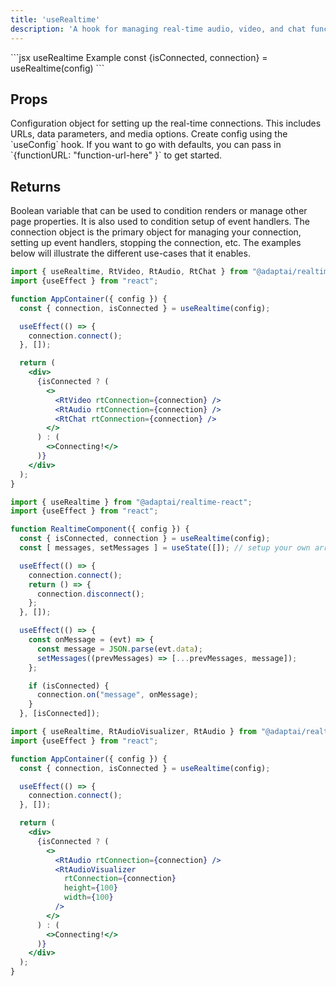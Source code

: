 ```yaml
---
title: 'useRealtime'
description: 'A hook for managing real-time audio, video, and chat functionalities'
---
```


<RequestExample>
  ```jsx useRealtime Example
  const {isConnected, connection} = useRealtime(config)
  ```
</RequestExample>

## Props

<ResponseField name="config" type="object" required>
  Configuration object for setting up the real-time connections. This includes URLs, data parameters, and media options.
  Create config using the `useConfig` hook. If you want to go with defaults, you can pass in `{functionURL: "function-url-here" }`
  to get started.
</ResponseField>

## Returns

<ResponseField name="isConnected" type="boolean">
Boolean variable that can be used to condition renders or manage other page properties. It is also used to condition
setup of event handlers.
</ResponseField>

<ResponseField name="connection" type="object">
The connection object is the primary object for managing your connection, setting up event handlers, stopping the connection, etc.
The examples below will illustrate the different use-cases that it enables.
</ResponseField>


```jsx BasicSetup.jsx
import { useRealtime, RtVideo, RtAudio, RtChat } from "@adaptai/realtime-react";
import {useEffect } from "react";

function AppContainer({ config }) {
  const { connection, isConnected } = useRealtime(config);

  useEffect(() => {
    connection.connect();
  }, []);

  return (
    <div>
      {isConnected ? (
        <>
          <RtVideo rtConnection={connection} />
          <RtAudio rtConnection={connection} />
          <RtChat rtConnection={connection} />
        </>
      ) : (
        <>Connecting!</>
      )}
    </div>
  );
}
```

```jsx ChatEventListener.jsx
import { useRealtime } from "@adaptai/realtime-react";
import {useEffect } from "react";

function RealtimeComponent({ config }) {
  const { isConnected, connection } = useRealtime(config);
  const [ messages, setMessages ] = useState([]); // setup your own array to store messages

  useEffect(() => {
    connection.connect();
    return () => {
      connection.disconnect();
    };
  }, []);

  useEffect(() => {
    const onMessage = (evt) => {
      const message = JSON.parse(evt.data);
      setMessages((prevMessages) => [...prevMessages, message]);
    };

    if (isConnected) {
      connection.on("message", onMessage);
    }
  }, [isConnected]);
```

```jsx AudioVisualizer.jsx
import { useRealtime, RtAudioVisualizer, RtAudio } from "@adaptai/realtime-react";
import {useEffect } from "react";

function AppContainer({ config }) {
  const { connection, isConnected } = useRealtime(config);

  useEffect(() => {
    connection.connect();
  }, []);

  return (
    <div>
      {isConnected ? (
        <>
          <RtAudio rtConnection={connection} />
          <RtAudioVisualizer
            rtConnection={connection}
            height={100}
            width={100}
          />
        </>
      ) : (
        <>Connecting!</>
      )}
    </div>
  );
}
```

